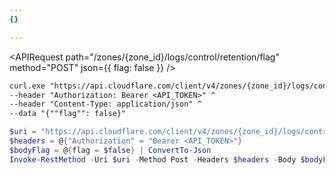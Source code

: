 ```yaml
---
{}

---
```



<Tabs> <TabItem label="Linux">

<APIRequest
  path="/zones/{zone_id}/logs/control/retention/flag"
  method="POST"
  json={{
    flag: false
  }}
/>

</TabItem> <TabItem label="CMD">

```txt
curl.exe "https://api.cloudflare.com/client/v4/zones/{zone_id}/logs/control/retention/flag" ^
--header "Authorization: Bearer <API_TOKEN>" ^
--header "Content-Type: application/json" ^
--data "{""flag"": false}"
```

</TabItem> <TabItem label="PowerShell">

```powershell
$uri = "https://api.cloudflare.com/client/v4/zones/{zone_id}/logs/control/retention/flag"
$headers = @{"Authorization" = "Bearer <API_TOKEN>"}
$bodyFlag = @{flag = $false} | ConvertTo-Json
Invoke-RestMethod -Uri $uri -Method Post -Headers $headers -Body $bodyFlag -ContentType "application/json"
```

</TabItem> </Tabs>
